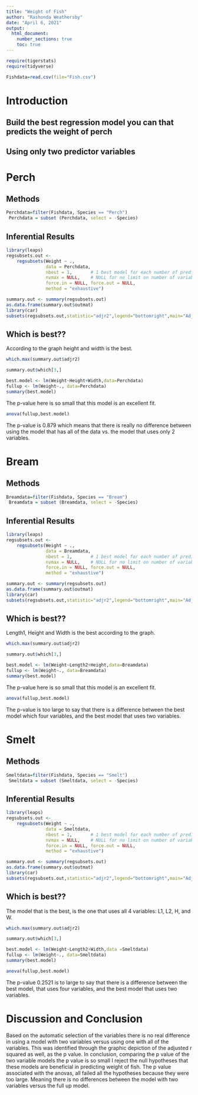 ```yaml
---
title: "Weight of Fish"
author: "Rashonda Weathersby"
date: "April 6, 2021"
output: 
  html_document:
    number_sections: true
    toc: true
---
```



```r
require(tigerstats)
require(tidyverse)
```

```r
Fishdata=read.csv(file="Fish.csv")
```



# Introduction

<!--In this section you explain what you are trying to show.  Where did the data come from?  What is the research or other question you are trying to answer?!-->

## Build the best regression model you can that predicts the weight of perch
## Using only two predictor variables  

# Perch

## Methods

<!--Decide on your methods:  use "variable analysis" or other appropriate descriptors.  Make sure to choose at least one graphical method and at least one numerical method.!-->

```r
Perchdata=filter(Fishdata, Species == "Perch")
 Perchdata = subset (Perchdata, select = -Species)
```


## Inferential Results

```r
library(leaps)
regsubsets.out <-
    regsubsets(Weight ~ .,
               data = Perchdata,
               nbest = 1,       # 1 best model for each number of predictors
               nvmax = NULL,    # NULL for no limit on number of variables
               force.in = NULL, force.out = NULL,
               method = "exhaustive")

summary.out <- summary(regsubsets.out)
as.data.frame(summary.out$outmat)
library(car)
subsets(regsubsets.out,statistic="adjr2",legend="bottomright",main="Adjusted R^2")
```
  
## Which is best??  

According to the graph height and width is the best. 

```r
which.max(summary.out$adjr2)
```
```r
summary.out$which[3,]
```

```r
best.model <- lm(Weight~Height+Width,data=Perchdata)
fullup <- lm(Weight~., data=Perchdata)
summary(best.model)
```

The p-value here is so small that this model is an excellent fit. 
```r
anova(fullup,best.model)
```
The p-value is 0.879 which means that there is really no difference between using the model that has all of the data vs. the model that uses only 2 variables. 

<!--State hypothesis clearly.  Make sure your discussion of the inferential test covers all the aspects that the test output produces, such as test statistic, p-value etc.  Make a decision about the null hypothesis, explain the assumptions on which the selected test/procedure was based, and why the chosen procedure satisfys the assumptions and is appropriate to answer the research question!-->




# Bream

## Methods

<!--Decide on your methods:  use "variable analysis" or other appropriate descriptors.  Make sure to choose at least one graphical method and at least one numerical method.!-->

```r
Breamdata=filter(Fishdata, Species == "Bream")
 Breamdata = subset (Breamdata, select = -Species)
```


## Inferential Results

```r
library(leaps)
regsubsets.out <-
    regsubsets(Weight ~ .,
               data = Breamdata,
               nbest = 1,       # 1 best model for each number of predictors
               nvmax = NULL,    # NULL for no limit on number of variables
               force.in = NULL, force.out = NULL,
               method = "exhaustive")

summary.out <- summary(regsubsets.out)
as.data.frame(summary.out$outmat)
library(car)
subsets(regsubsets.out,statistic="adjr2",legend="bottomright",main="Adjusted R^2")
```
  
## Which is best??  

Length1, Height and Width is the best according to the graph. 

```r
which.max(summary.out$adjr2)
```
```r
summary.out$which[3,]
```

```r
best.model <- lm(Weight~Length2+Height,data=Breamdata)
fullup <- lm(Weight~., data=Breamdata)
summary(best.model)
```

The p-value here is so small that this model is an excellent fit.

```r
anova(fullup,best.model)
```
The p-value is too large to say that there is a difference between the best model which four variables, and the best model that uses two variables. 


<!--State hypothesis clearly.  Make sure your discussion of the inferential test covers all the aspects that the test output produces, such as test statistic, p-value etc.  Make a decision about the null hypothesis, explain the assumptions on which the selected test/procedure was based, and why the chosen procedure satisfys the assumptions and is appropriate to answer the research question!-->




# Smelt

## Methods

<!--Decide on your methods:  use "variable analysis" or other appropriate descriptors.  Make sure to choose at least one graphical method and at least one numerical method.!-->


```r
Smeltdata=filter(Fishdata, Species == "Smelt")
 Smeltdata = subset (Smeltdata, select = -Species)
```


## Inferential Results

```r
library(leaps)
regsubsets.out <-
    regsubsets(Weight ~ .,
               data = Smeltdata,
               nbest = 1,       # 1 best model for each number of predictors
               nvmax = NULL,    # NULL for no limit on number of variables
               force.in = NULL, force.out = NULL,
               method = "exhaustive")

summary.out <- summary(regsubsets.out)
as.data.frame(summary.out$outmat)
library(car)
subsets(regsubsets.out,statistic="adjr2",legend="bottomright",main="Adjusted R^2")
```
  
## Which is best??  

The model that is the best, is the one that uses all 4 variables: L1, L2, H, and W. 

```r
which.max(summary.out$adjr2)
```
```r
summary.out$which[3,]
```

```r
best.model <- lm(Weight~Length2+Width,data =Smeltdata)
fullup <- lm(Weight~., data=Smeltdata)
summary(best.model)
```


```r
anova(fullup,best.model)
```
The p-value 0.2521 is to large to say that there is a difference between the best model, that uses four variables, and the best model that uses two variables. 

<!--State hypothesis clearly.  Make sure your discussion of the inferential test covers all the aspects that the test output produces, such as test statistic, p-value etc.  Make a decision about the null hypothesis, explain the assumptions on which the selected test/procedure was based, and why the chosen procedure satisfys the assumptions and is appropriate to answer the research question!-->


# Discussion and Conclusion

<!--Discussion and conclusion here.  If you found a relationship be sure to consider whether the relationship occurs because one of the variavbles causes the other, or whether they perhasps are related for some other reason.  Watch the chapter 6 videos from the GeorgeTown videos collection.!-->

Based on the automatic selection of the variables there is no real difference in using a model with two variables versus using one with all of the variables. This was identified through the graphic depiction of the adjusted r squared as well, as the p value. In conclusion, comparing the p value of the two variable models the p value is so small I reject the null hypotheses that these models are beneficial in predicting weight of fish. The p value associated with the anovas, all failed all the hypotheses because they were too large. Meaning there is no differences between the model with two variables versus the full up model. 